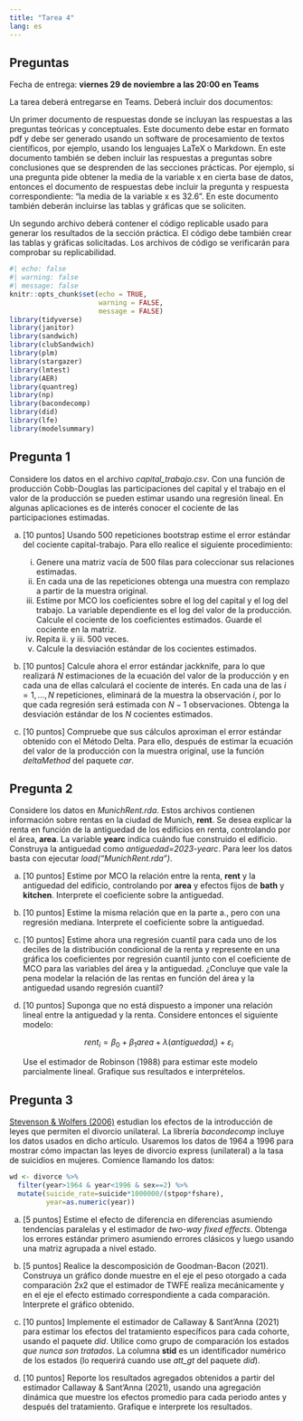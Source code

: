 ```yaml
---
title: "Tarea 4"
lang: es
---
```



## Preguntas

Fecha de entrega: **viernes 29 de noviembre a las 20:00 en Teams**

La tarea deberá entregarse en Teams. Deberá incluir dos documentos:

Un primer documento de respuestas donde se incluyan las respuestas a las preguntas teóricas y conceptuales. Este documento debe estar en formato pdf y debe ser generado usando un software de procesamiento de textos científicos, por ejemplo, usando los lenguajes LaTeX o Markdown. En este documento también se deben incluir las respuestas a preguntas sobre conclusiones que se desprenden de las secciones prácticas. Por ejemplo, si una pregunta pide obtener la media de la variable x en cierta base de datos, entonces el documento de respuestas debe incluir la pregunta y respuesta correspondiente: “la media de la variable x es 32.6”. En este documento también deberán incluirse las tablas y gráficas que se soliciten.

Un segundo archivo deberá contener el código replicable usado para generar los resultados de la sección práctica. El código debe también crear las tablas y gráficas solicitadas. Los archivos de código se verificarán para comprobar su replicabilidad.

```r
#| echo: false
#| warning: false 
#| message: false
knitr::opts_chunk$set(echo = TRUE,
                      warning = FALSE,
                      message = FALSE)
library(tidyverse)
library(janitor)
library(sandwich)
library(clubSandwich)
library(plm)
library(stargazer)
library(lmtest)
library(AER)
library(quantreg)
library(np)
library(bacondecomp)
library(did)
library(lfe)
library(modelsummary)
```

## Pregunta 1

Considere los datos en el archivo *capital_trabajo.csv*. Con una función de producción Cobb-Douglas las participaciones del capital y el trabajo en el valor de la producción se pueden estimar usando una regresión lineal. En algunas aplicaciones es de interés conocer el cociente de las participaciones estimadas.

a. [10 puntos] Usando 500 repeticiones bootstrap estime el error estándar del cociente capital-trabajo. Para ello realice el siguiente procedimiento:
    i. Genere una matriz vacía de 500 filas para coleccionar sus relaciones estimadas.
    i. En cada una de las repeticiones obtenga una muestra con remplazo a partir de la muestra original.
    i. Estime por MCO los coeficientes sobre el log del capital y el log del trabajo. La variable dependiente es el log del valor de la producción. Calcule el cociente de los coeficientes estimados. Guarde el cociente en la matriz.
    i. Repita ii. y iii. 500 veces.
    i. Calcule la desviación estándar de los cocientes estimados.

a. [10 puntos] Calcule ahora el error estándar jackknife, para lo que realizará $N$ estimaciones de la ecuación del valor de la producción y en cada una de ellas calculará el cociente de interés. En cada una de las $i=1,\ldots,N$ repeticiones, eliminará de la muestra la observación $i$, por lo que cada regresión será estimada con $N-1$ observaciones. Obtenga la desviación estándar de los $N$ cocientes estimados.

a. [10 puntos] Compruebe que sus cálculos aproximan el error estándar obtenido con el Método Delta. Para ello, después de estimar la ecuación del valor de la producción con la muestra original, use la función *deltaMethod* del paquete *car*.

## Pregunta 2

Considere los datos en *MunichRent.rda*. Estos archivos contienen información sobre rentas en la ciudad de Munich, **rent**. Se desea explicar la renta en función de la antiguedad de los edificios en renta, controlando por el área, **area**. La variable **yearc** indica cuándo fue construido el edificio. Construya la antiguedad como *antiguedad=2023-yearc*. Para leer los datos basta con ejecutar *load("MunichRent.rda")*.

a. [10 puntos] Estime por MCO la relación entre la renta, **rent** y la antiguedad del edificio, controlando por **area** y efectos fijos de **bath** y **kitchen**. Interprete el coeficiente sobre la antiguedad.


a. [10 puntos] Estime la misma relación que en la parte a., pero con una regresión mediana. Interprete el coeficiente sobre la antiguedad.

a. [10 puntos] Estime ahora una regresión cuantil para cada uno de los deciles de la distribución condicional de la renta y represente en una gráfica los coeficientes por regresión cuantil junto con el coeficiente de MCO para las variables del área y la antiguedad. ¿Concluye que vale la pena modelar la relación de las rentas en función del área y la antiguedad usando regresión cuantil?

a. [10 puntos] Suponga que no está dispuesto a imponer una relación lineal entre la antiguedad y la renta. Considere entonces el siguiente modelo:

   $$rent_i=\beta_0+\beta_1 area + \lambda(antiguedad_i)+\varepsilon_i$$
   
   Use el estimador de Robinson (1988) para estimar este modelo parcialmente lineal. Grafique sus resultados e interprételos.

## Pregunta 3

[Stevenson & Wolfers (2006)](https://academic.oup.com/qje/article-abstract/121/1/267/1849020) estudian los efectos de la introducción de leyes que permiten el divorcio unilateral. La librería *bacondecomp* incluye los datos usados en dicho artículo. Usaremos los datos de 1964 a 1996 para mostrar cómo impactan las leyes de divorcio express (unilateral) a la tasa de suicidios en mujeres. Comience llamando los datos:

```r
wd <- divorce %>% 
  filter(year>1964 & year<1996 & sex==2) %>% 
  mutate(suicide_rate=suicide*1000000/(stpop*fshare),
         year=as.numeric(year))
```

a. [5 puntos] Estime el efecto de diferencia en diferencias asumiendo tendencias paralelas y el estimador de *two-way fixed effects*. Obtenga los errores estándar primero asumiendo errores clásicos y luego usando una matriz agrupada a nivel estado.

a. [5 puntos] Realice la descomposición de Goodman-Bacon (2021). Construya un gráfico donde muestre en el eje el peso otorgado a cada comparación 2x2 que el estimador de TWFE realiza mecánicamente y en el eje el efecto estimado correspondiente a cada comparación. Interprete el gráfico obtenido.

a. [10 puntos] Implemente el estimador de Callaway & Sant’Anna (2021) para estimar los efectos del tratamiento específicos para cada cohorte, usando el paquete *did*. Utilice como grupo de comparación los estados *que nunca son tratados*. La columna **stid** es un identificador numérico de los estados (lo requerirá cuando use *att_gt* del paquete *did*).

a. [10 puntos] Reporte los resultados agregados obtenidos a partir del estimador Callaway & Sant’Anna (2021), usando una agregación dinámica que muestre los efectos promedio para cada periodo antes y después del tratamiento. Grafique e interprete los resultados.

